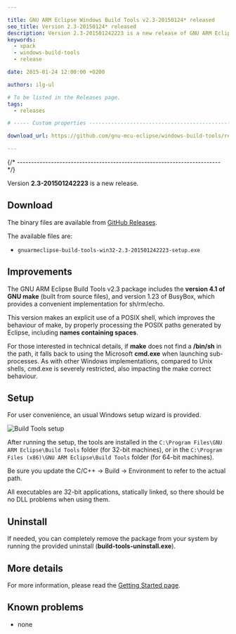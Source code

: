 ```yaml
---

title: GNU ARM Eclipse Windows Build Tools v2.3-20150124* released
seo_title: Version 2.3-20150124* released
description: Version 2.3-201501242223 is a new release of GNU ARM Eclipse Windows Build Tools.
keywords:
  - xpack
  - windows-build-tools
  - release

date: 2015-01-24 12:00:00 +0200

authors: ilg-ul

# To be listed in the Releases page.
tags:
  - releases

# ----- Custom properties -----------------------------------------------------

download_url: https://github.com/gnu-mcu-eclipse/windows-build-tools/releases/tag/v2.3/

---
```



{/* ------------------------------------------------------------------------ */}

Version **2.3-201501242223** is a new release.

<!-- truncate -->

<PageMetadata title={frontMatter.seo_title} />

## Download

The binary files are available from <a href={frontMatter.download_url}>GitHub Releases</a>.

The available files are:

* `gnuarmeclipse-build-tools-win32-2.3-201501242223-setup.exe`

## Improvements

The GNU ARM Eclipse Build Tools v2.3 package includes the **version 4.1 of GNU make** (built from source files), and version 1.23 of BusyBox, which provides a convenient implementation for sh/rm/echo.

This version makes an explicit use of a POSIX shell, which improves the behaviour of make, by properly processing the POSIX paths generated by Eclipse, including **names containing spaces**.

For those interested in technical details, if **make** does not find a **/bin/sh** in the path, it falls back to using the Microsoft **cmd.exe** when launching sub-processes. As with other Windows implementations, compared to Unix shells, cmd.exe is severely restricted, also impacting the make correct behaviour.

## Setup

For user convenience, an usual Windows setup wizard is provided.

![Build Tools setup](/img/2015/win-build-tools-setup.png)

After running the setup, the tools are installed in the `C:\Program Files\GNU ARM Eclipse\Build Tools` folder (for 32-bit machines), or in the `C:\Program Files (x86)\GNU ARM Eclipse\Build Tools` folder (for 64-bit machines).

Be sure you update the C/C++ → Build → Environment to refer to the actual path.

All executables are 32-bit applications, statically linked, so there should be no DLL problems when using them.

## Uninstall

If needed, you can completely remove the package from your system by running the provided uninstall (**build-tools-uninstall.exe**).

## More details

For more information, please read the [Getting Started page](/docs/getting-started/).

## Known problems

* none
